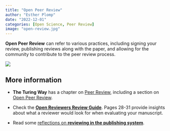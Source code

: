 ```yaml
---
title: "Open Peer Review"
author: "Esther Plomp"
date: "2022-12-01"
categories: [Open Science, Peer Review]
image: "open-review.jpg"
---
```


**Open Peer Review** can refer to various practices, including signing your review, publishing reviews along with the paper, and allowing for the community to contribute to the peer review process.

[![](images/paste-121DACEA.png){fig-alt="a Mastodon poll asking about people's preferences for signed or anonymous reviewers. 44% prefer signed review, versus 27% anonymous. 17% doesn't have a preference and 13% just wanted to see the results. 112 people voted on the poll that was posted on 9 november 2022." fig-align="center"}](https://fediscience.org/@lindedomingo/109315960101734543)

## More information

-   **The Turing Way** has a chapter on [Peer Review](https://the-turing-way.netlify.app/communication/peer-review.html), including a section on [Open Peer Review](https://the-turing-way.netlify.app/communication/peer-review/peer-review-open.html).

-   Check the [**Open Reviewers Review Guide**](https://doi.org/10.5281/zenodo.5484087). Pages 28-31 provide insights about what a reviewer would look for when evaluating your manuscript.

-   Read some [reflections on **reviewing in the publishing system**](http://neural-reckoning.org/reviewing.html).
